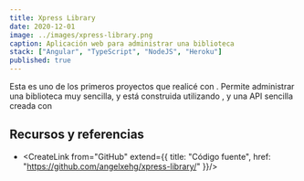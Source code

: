 ```yaml
---
title: Xpress Library
date: 2020-12-01
image: ../images/xpress-library.png
caption: Aplicación web para administrar una biblioteca
stack: ["Angular", "TypeScript", "NodeJS", "Heroku"]
published: true
---
```


Esta es uno de los primeros proyectos que realicé con <CreateLink from="Angular"/>. Permite administrar una biblioteca muy sencilla, y está construida utilizando <CreateLink from="Bootstrap"/>, y una API sencilla creada con <CreateLink from="NodeJS"/>

## Recursos y referencias

- <CreateLink from="GitHub" extend={{
  title: "Código fuente",
  href: "https://github.com/angelxehg/xpress-library/"
}}/>
